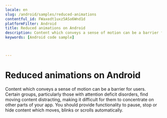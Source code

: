 ```yaml
---
locale: en
slug: /android/samples/reduced-animations
contentful_id: FWaxedt1uxz5ASo6Wnd1d
platformFilter: Android
title: Reduced animations on Android
description: Content which conveys a sense of motion can be a barrier for users.
keywords: [Android code sample]


	
---
```


# Reduced animations on Android

Content which conveys a sense of motion can be a barrier for users. Certain groups, particularly those with attention deficit disorders, find moving content distracting, making it difficult for them to concentrate on other parts of your app. You should provide functionality to pause, stop or hide content which moves, blinks or scrolls automatically.

<CodeSample id="screen-animations" locale="en" platform="android"/>